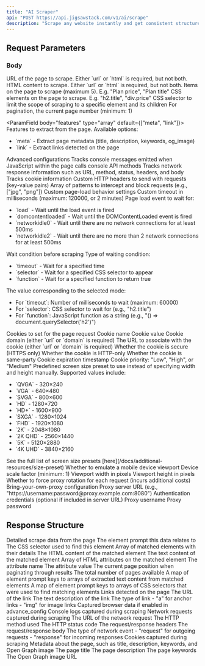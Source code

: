 ```yaml
---
title: "AI Scraper"
api: "POST https://api.jigsawstack.com/v1/ai/scrape"
description: "Scrape any website instantly and get consistent structured data in seconds without writing any css selector code"
---
```



## Request Parameters

### Body

<ParamField body="url" type="string">
  URL of the page to scrape. Either `url` or `html` is required, but not both.
</ParamField>

<ParamField body="html" type="string">
  HTML content to scrape. Either `url` or `html` is required, but not both.
</ParamField>

<ParamField body="element_prompts" type="array<string>">
  Items on the page to scrape (maximum 5). E.g. "Plan price", "Plan title"
</ParamField>

<ParamField body="selectors" type="array<string>">
  CSS elements on the page to scrape. E.g. "h2.title", "div.price"
</ParamField>

<ParamField body="root_element_selector" type="string" default="main">
  CSS selector to limit the scope of scraping to a specific element and its children
</ParamField>

<ParamField body="page_position" type="number" default="1">
  For pagination, the current page number (minimum: 1)
</ParamField>

<ParamField body="features" type="array<string>" default={["meta", "link"]}>
  Features to extract from the page. Available options:
  <ul>
    <li>`meta` - Extract page metadata (title, description, keywords, og_image)</li>
    <li>`link` - Extract links detected on the page</li>
  </ul>
</ParamField>

<ParamField body="advance_config" type="object">
  Advanced configurations
  <Expandable title="Properties">
    <ParamField body="console" type="boolean">
      Tracks console messages emitted when JavaScript within the page calls console API methods
    </ParamField>
    <ParamField body="network" type="boolean">
      Tracks network response information such as URL, method, status, headers, and body
    </ParamField>
    <ParamField body="cookies" type="boolean">
      Tracks cookie information
    </ParamField>
  </Expandable>
</ParamField>

<ParamField body="http_headers" type="object">
  Custom HTTP headers to send with requests (key-value pairs)
</ParamField>

<ParamField body="reject_request_pattern" type="array<string>">
  Array of patterns to intercept and block requests (e.g., ["jpg", "png"])
</ParamField>

<ParamField body="goto_options" type="object">
  Custom page-load behavior settings
  <Expandable title="Properties">
    <ParamField body="timeout" type="number" default="30000">
      Custom timeout in milliseconds (maximum: 120000, or 2 minutes)
    </ParamField>
    <ParamField body="wait_until" type="string" default="networkidle2">
      Page load event to wait for:
      <ul>
        <li>`load` - Wait until the load event is fired</li>
        <li>`domcontentloaded` - Wait until the DOMContentLoaded event is fired</li>
        <li>`networkidle0` - Wait until there are no network connections for at least 500ms</li>
        <li>`networkidle2` - Wait until there are no more than 2 network connections for at least 500ms</li>
      </ul>
    </ParamField>
  </Expandable>
</ParamField>

<ParamField body="wait_for" type="object">
  Wait condition before scraping
  <Expandable title="Properties">
    <ParamField body="mode" type="string" required>
      Type of waiting condition:
      <ul>
        <li>`timeout` - Wait for a specified time</li>
        <li>`selector` - Wait for a specified CSS selector to appear</li>
        <li>`function` - Wait for a specified function to return true</li>
      </ul>
    </ParamField>
    <ParamField body="value" type="string|number" required>
      The value corresponding to the selected mode:
      <ul>
        <li>For `timeout`: Number of milliseconds to wait (maximum: 60000)</li>
        <li>For `selector`: CSS selector to wait for (e.g., "h2.title")</li>
        <li>For `function`: JavaScript function as a string (e.g., "() => document.querySelector('h2')")</li>
      </ul>
    </ParamField>
  </Expandable>
</ParamField>

<ParamField body="cookies" type="array<object>">
  Cookies to set for the page request
  <Expandable title="Cookie Object Properties">
    <ParamField body="name" type="string" required>
      Cookie name
    </ParamField>
    <ParamField body="value" type="string" required>
      Cookie value
    </ParamField>
    <ParamField body="domain" type="string">
      Cookie domain (either `url` or `domain` is required)
    </ParamField>
    <ParamField body="url" type="string">
      The URL to associate with the cookie (either `url` or `domain` is required)
    </ParamField>
    <ParamField body="secure" type="boolean">
      Whether the cookie is secure (HTTPS only)
    </ParamField>
    <ParamField body="httpOnly" type="boolean">
      Whether the cookie is HTTP-only
    </ParamField>
    <ParamField body="sameParty" type="boolean">
      Whether the cookie is same-party
    </ParamField>
    <ParamField body="expires" type="number">
      Cookie expiration timestamp
    </ParamField>
    <ParamField body="priority" type="string">
      Cookie priority: "Low", "High", or "Medium"
    </ParamField>
  </Expandable>
</ParamField>

<ParamField body="size_preset" type="string">
  Predefined screen size preset to use instead of specifying width and height manually. Supported values include:
  <ul>
    <li>`QVGA` - 320×240</li>
    <li>`VGA` - 640×480</li>
    <li>`SVGA` - 800×600</li>
    <li>`HD` - 1280×720</li>
    <li>`HD+` - 1600×900</li>
    <li>`SXGA` - 1280×1024</li>
    <li>`FHD` - 1920×1080</li>
    <li>`2K` - 2048×1080</li>
    <li>`2K QHD` - 2560×1440</li>
    <li>`5K` - 5120×2880</li>
    <li>`4K UHD` - 3840×2160</li>
  </ul>
  See the full list of screen size presets [here](/docs/additional-resources/size-preset)
</ParamField>

<ParamField body="is_mobile" type="boolean" default="false">
  Whether to emulate a mobile device viewport
</ParamField>

<ParamField body="scale" type="number" default="1">
  Device scale factor (minimum: 1)
</ParamField>

<ParamField body="width" type="number" default="1920">
  Viewport width in pixels
</ParamField>

<ParamField body="height" type="number" default="1080">
  Viewport height in pixels
</ParamField>

<ParamField body="force_rotate_proxy" type="boolean">
  Whether to force proxy rotation for each request (incurs additional costs)
</ParamField>

<ParamField body="byo_proxy" type="object">
  Bring-your-own-proxy configuration
  <Expandable title="Properties">
    <ParamField body="server" type="string" required>
      Proxy server URL (e.g., "https://username:password@proxy.example.com:8080")
    </ParamField>
    <ParamField body="auth" type="object">
      Authentication credentials (optional if included in server URL)
      <Expandable title="Properties">
        <ParamField body="username" type="string" required>
          Proxy username
        </ParamField>
        <ParamField body="password" type="string" required>
          Proxy password
        </ParamField>
      </Expandable>
    </ParamField>
  </Expandable>
</ParamField>

<Snippet file="header.mdx" />

## Response Structure

<BasicResponse />

<ResponseField name="data" type="array<object>">
  Detailed scrape data from the page
  <Expandable title="Data Object Structure">
    <ResponseField name="key" type="string">
      The element prompt this data relates to
    </ResponseField>
    <ResponseField name="selector" type="string">
      The CSS selector used to find this element
    </ResponseField>
    <ResponseField name="results" type="array<object>">
      Array of matched elements with their details
      <Expandable title="Result Object">
        <ResponseField name="html" type="string">
          The HTML content of the matched element
        </ResponseField>
        <ResponseField name="text" type="string">
          The text content of the matched element
        </ResponseField>
        <ResponseField name="attributes" type="array<object>">
          Array of HTML attributes on the matched element
          <Expandable title="Attribute Object">
            <ResponseField name="name" type="string">
              The attribute name
            </ResponseField>
            <ResponseField name="value" type="string">
              The attribute value
            </ResponseField>
          </Expandable>
        </ResponseField>
      </Expandable>
    </ResponseField>
  </Expandable>
</ResponseField>

<ResponseField name="page_position" type="number">
  The current page position when paginating through results
</ResponseField>

<ResponseField name="page_position_length" type="number">
  The total number of pages available
</ResponseField>

<ResponseField name="context" type="record<string, array<string>>">
  A map of element prompt keys to arrays of extracted text content from matched elements
</ResponseField>

<ResponseField name="selectors" type="record<string, array<string>>">
  A map of element prompt keys to arrays of CSS selectors that were used to find matching elements
</ResponseField>

<ResponseField name="link" type="array<object>">
  Links detected on the page
  <Expandable title="Link Object">
    <ResponseField name="href" type="string">
      The URL of the link
    </ResponseField>
    <ResponseField name="text" type="string">
      The text description of the link
    </ResponseField>
    <ResponseField name="type" type="enum">
      The type of link
      - "a" for anchor links
      - "img" for image links
    </ResponseField>
  </Expandable>
</ResponseField>

<ResponseField name="advance_config" type="object | undefined">
  Captured browser data if enabled in advance_config
  <Expandable title="Properties">
    <ResponseField name="console" type="any">
      Console logs captured during scraping
    </ResponseField>
    <ResponseField name="network" type="object">
      Network requests captured during scraping
      <Expandable title="Network Object">
        <ResponseField name="url" type="string">
          The URL of the network request
        </ResponseField>
        <ResponseField name="method" type="string">
          The HTTP method used
        </ResponseField>
        <ResponseField name="status" type="number">
          The HTTP status code
        </ResponseField>
        <ResponseField name="headers" type="Record<string, string>">
          The request/response headers
        </ResponseField>
        <ResponseField name="body" type="string | null">
          The request/response body
        </ResponseField>
        <ResponseField name="type" type="enum">
          The type of network event
          - "request" for outgoing requests
          - "response" for incoming responses
        </ResponseField>
      </Expandable>
    </ResponseField>
    <ResponseField name="cookies" type="any">
      Cookies captured during scraping
    </ResponseField>
  </Expandable>
</ResponseField>

<ResponseField name="meta" type="object | undefined">
  Metadata about the page, such as title, description, keywords, and Open Graph image
  <Expandable title="Meta Object">
    <ResponseField name="title" type="string | undefined">
      The page title
    </ResponseField>
    <ResponseField name="description" type="string | undefined">
      The page description
    </ResponseField>
    <ResponseField name="keywords" type="string | undefined">
      The page keywords
    </ResponseField>
    <ResponseField name="og_image" type="string | undefined">
      The Open Graph image URL
    </ResponseField>
  </Expandable>
</ResponseField>


<AIScrapeSnippet />

